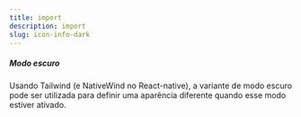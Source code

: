 ```yaml
---
title: import
description: import
slug: icon-info-dark
---
```


##### Modo escuro

Usando Tailwind (e NativeWind no React-native), a variante de modo escuro pode ser utilizada para definir uma aparência diferente quando esse modo estiver ativado.
